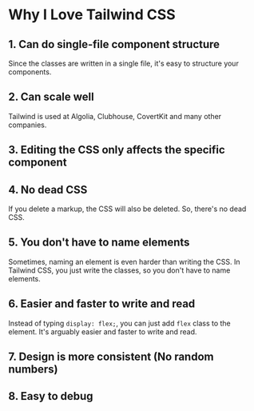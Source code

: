 # Why I Love Tailwind CSS

## 1. Can do single-file component structure

Since the classes are written in a single file, it's easy to structure your components.

## 2. Can scale well

Tailwind is used at Algolia, Clubhouse, CovertKit and many other companies.

## 3. Editing the CSS only affects the specific component

## 4. No dead CSS

If you delete a markup, the CSS will also be deleted. So, there's no dead CSS.

## 5. You don't have to name elements

Sometimes, naming an element is even harder than writing the CSS. In Tailwind CSS, you just write the classes, so you don't have to name elements.

## 6. Easier and faster to write and read

Instead of typing `display: flex;`, you can just add `flex` class to the element. It's arguably easier and faster to write and read.

## 7. Design is more consistent (No random numbers)

## 8. Easy to debug

